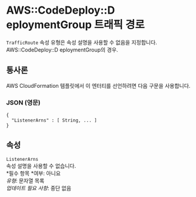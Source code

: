 # AWS::CodeDeploy::D eploymentGroup 트래픽 경로

`TrafficRoute` 속성 유형은 속성 설명을 사용할 수 없음을 지정합니다. AWS::CodeDeploy::D eploymentGroup의 경우.

## 통사론

AWS CloudFormation 템플릿에서 이 엔터티를 선언하려면 다음 구문을 사용합니다.

### JSON (영문)

```
{
  "ListenerArns" : [ String, ... ]
}
```

## 속성

`ListenerArns`  
속성 설명을 사용할 수 없습니다.  
*필수 항목 *여부: 아니요  
_유형_: 문자열 목록  
_업데이트 필요 사항_: 중단 없음
